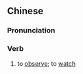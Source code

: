 {{also|观觑}}
==Chinese==
{{zh-forms|s=观觑}}

===Pronunciation===
{{zh-pron
|m=guānqù
|cat=v
}}

===Verb===
{{zh-verb}}

# {{lb|zh|archaic}} to [[observe]]; to [[watch]]
